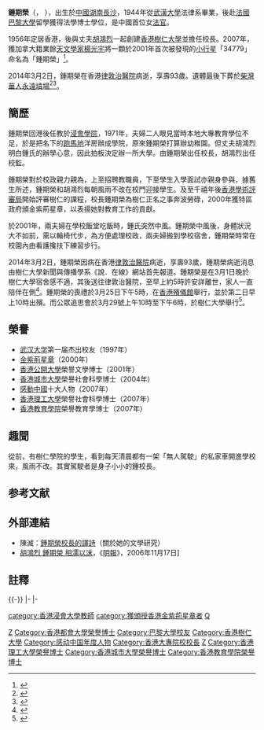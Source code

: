 {{Infobox officeholder
|honorific-prefix = [[博士|Dr]]
|name=鍾期榮
|original_name = Chung Chi-yung
|honorific-suffix= [[金紫荊星章|GBS]] [[博士|博士]]
|image= Chung Chi-yung.png
|spouse={{marriage|[[胡鴻烈|胡鴻烈]]|1945年11月12日|2014年3月2日|end=survived}}
|子女 = 長子：[[胡耀蘇|胡耀蘇]]<br>次子：[[胡懷中|胡懷中]]
|office=[[香港樹仁大學|香港樹仁大學]]校長
|term_start=2007年2月14日
|term_end=2014年3月2日
|predecessor= (首任)
|successor= [[胡鴻烈|胡鴻烈]]博士
|office1=[[香港樹仁大學|香港樹仁學院]]校長
|term_start1=1976年4月1日
|term_end1=2007年2月13日
|predecessor1= (首任)
|successor1= (末任)<small>{{noteTag|[[香港樹仁大學|香港樹仁學院]]升格為[[香港樹仁大學|香港樹仁大學]]}}</small>
|office2=[[香港樹仁大學|香港樹仁書院]]校長
|term_start2=1971年9月20日
|term_end2=1976年3月31日
|predecessor2= (首任)
|successor2= (末任)<small>{{noteTag|[[香港樹仁大學|香港樹仁書院]]更名為[[香港樹仁學院|香港樹仁學院]]}}</small>
|date of birth={{birth date|1920|7|29}}
|place of birth={{ROC-1912}}[[湖南省_(中華民國)|湖南省]][[長沙市|長沙縣]]
|date of death={{death date and age|2014|3|2|1920|7|29}}<ref>[http://www.apdnews.com/news/72857.html 香港树仁大学校长钟期荣逝世]，亚太日报，2014年3月2日</ref>
|place of death={{HK}}[[灣仔|灣仔]][[律敦治醫院|律敦治醫院]]
|alma_mater=[[武漢大學|武漢大學]]法學士<br>[[巴黎大学_(1896年)|巴黎大學]]哲學博士
}}

'''鍾期榮'''{{GBSHK}}（{{lang-en|Chung Chi-yung}}，{{bd|1920年|7月29日|2014年|3月2日|catIdx=Z鍾期榮}} ），出生於[[中國|中國]][[湖南|湖南]][[長沙|長沙]]，1944年從[[武漢大學|武漢大學]]法律系畢業，後赴[[法國|法國]][[巴黎大学_(1896年)|巴黎大學]]留學獲得法學博士學位，是中國首位女[[法官|法官]]。

1956年定居香港，後與丈夫[[胡鴻烈|胡鴻烈]]一起創建[[香港樹仁大學|香港樹仁大學]]並擔任校長。2007年，獲加拿大籍業餘[[天文學家|天文學家]][[楊光宇|楊光宇]]將一顆於2001年首次被發現的[[小行星|小行星]]「34779」命名為「鍾期榮」<ref>{{cite news |title = 胡老夫婦星空留名 |newspaper = 《[[太陽報_(香港)|太陽報]]》 |date = 2007年5月15日 |quote = 美籍業餘天文學家[[楊光宇|楊光宇]]仰慕兩老不屈不撓嘅精神，日前將兩顆於2001年首次被發現的小行星「34778」同「34779」命名為「胡鴻烈」同「鍾期榮」。兩顆星直徑為2-6公里，位處火星同土星之間，[[國際天文聯合會|國際天文聯合會]]及小行星中心已於三月批准是次命名。}}</ref>。

2014年3月2日，鍾期榮在香港[[律敦治醫院|律敦治醫院]]病逝，享壽93歲。遺體最後下葬於[[柴灣華人永遠墳場|柴灣華人永遠墳場]]<ref>{{cite web |url = http://news.sina.com.hk/news/20140303/-2-3202618/1.html | title=樹仁大學校長鍾期榮病逝 |work=新浪香港新聞 |deadurl=yes |archiveurl=https://web.archive.org/web/20140303155213/http://news.sina.com.hk/news/20140303/-2-3202618/1.html |archivedate=2014-03-03 }}</ref><ref>{{cite web | url = http://news.tvb.com/local/53132d0f6db28c6705000006 | title=樹仁大學校長鍾期榮病逝 終年94歲 | work=無綫新聞}} </ref>。

==簡歷==
鍾期榮回港後任教於[[香港浸會大學|浸會學院]]，1971年，夫婦二人眼見當時本地大專教育學位不足，於是把名下的[[跑馬地|跑馬地]]洋房辦成學院，原來鍾期榮打算辦幼稚園。但丈夫胡鴻烈明白鍾氏的辦學心意，因此拍板決定辦一所大學。由鍾期榮出任校長，胡鴻烈出任校監。

鍾期榮對於校政親力親為，上至招聘教職員，下至學生入學面試亦親身參與，據舊生所述，鍾期榮和胡鴻烈每朝風雨不改在校門迎接學生。及至千禧年後[[香港學術評審局|香港學術評審局]]開始評審樹仁的課程，校長鍾期榮為樹仁正名之事奔波勞碌，2000年獲特區政府頒金紫荊星章，以表揚她對教育工作的貢獻。

於2001年，兩夫婦在學校飯堂吃飯時，鍾氏突然中風。鍾期榮中風後，身體狀況大不如前，需以輪椅代步，為方便處理校政，兩夫婦搬到學校宿舍，鍾期榮時常在校園內由看護攙扶下練習步行。

2014年3月2日，鍾期榮因病在香港[[律敦治醫院|律敦治醫院]]病逝，享壽93歲，鍾期榮病逝消息由樹仁大學新聞與傳播學系《說．在線》網站首先報道。鍾期榮是在3月1日晚於樹仁大學宿舍感不適，其後送往律敦治醫院，至早上約5時許安詳離世，家人一直陪伴在側<ref>{{cite news|author=http://paper.wenweipo.com/2014/03/03/YO1403030008.htm|title=「樹仁之母」鍾期榮病逝 散盡家財畢生育英才|accessdate=2014年3月17日|newspaper=文匯報|date=2014年3月3日}}</ref>。鍾期榮的喪禮於3月25日下午5時，在[[香港殯儀館|香港殯儀館]]舉行，並於第二日早上10時出殯。而公眾追思會於3月29號上午10時至下午6時，於樹仁大學舉行<ref>{{cite news|title=「樹仁之母」鍾期榮本月26日舉殯 29日追思|url=http://news.sina.com.hk/news/20140304/-2-3203804/1.html|accessdate=2014年3月4日|newspaper=香港新浪新聞|date=2014年3月17日|archive-url=https://web.archive.org/web/20141226112140/http://news.sina.com.hk/news/20140304/-2-3203804/1.html|archive-date=2014年12月26日|dead-url=yes}}</ref>。

==榮譽==
*[[武汉大学|武汉大学]]第一届杰出校友（1997年）
*[[金紫荊星章|金紫荊星章]]（2000年）
*[[香港公開大學|香港公開大學]]榮譽文學博士（2001年）
*[[香港城市大學|香港城市大學]]榮譽社會科學博士（2004年）
*[[感動中國|感動中國]]十大人物（2007年）
*[[香港理工大學|香港理工大學]]榮譽社會科學博士（2007年）
*[[香港教育學院|香港教育學院]]榮譽教育學博士（2007年）

==趣聞==
從前，有樹仁學院的學生，看到每天清晨都有一架「無人駕駛」的私家車開進學校來，風雨不改。其實駕駛者是身子小小的鍾校長。

== 参考文献 ==
{{Reflist|35em}}

== 外部連結 ==
* 陳滅：[http://antiworldpoetry.blogspot.com/2006/12/blog-post_12.html 鍾期榮校長的譯詩]（關於她的文學研究）
*[http://hk.news.yahoo.com/061116/12/1wkfb.html 胡鴻烈 鍾期榮 相濡以沫]，《[[明報|明報]]》，2006年11月17日]

==註釋==
{{NoteFoot}}

{{-}}
{{start box}}
{{S-edu}}
|-
{{s-new}}
{{s-title|[[香港樹仁學院|香港樹仁學院]]校長|1976年－2007年}}
{{s-none|升格為香港樹仁大學校長}}
|-
{{s-none|香港樹仁學院校長}}
{{s-title|[[香港樹仁大學|香港樹仁大學]]校長|2007年－2014年}}
{{s-vacant|next=}}
{{end box}}

{{感動中國}}
{{感動香港}}

{{DEFAULTSORT:Z钟}}
[[Category:长沙人|Z]]
[[category:香港浸會大學教師|category:香港浸會大學教師]]
[[category:獲頒授香港金紫荊星章者|category:獲頒授香港金紫荊星章者]]
[[Category:香港都會大學榮譽博士|Category:香港都會大學榮譽博士]]
[[Category:巴黎大學校友|Category:巴黎大學校友]]
[[Category:香港樹仁大學|Category:香港樹仁大學]]
[[category:鍾姓|Q]]
[[Category:感动中国年度人物|Category:感动中国年度人物]]
[[Category:香港大專院校校長|Category:香港大專院校校長]]
[[Category:国立武汉大学校友|Z]]
[[Category:香港理工大學榮譽博士|Category:香港理工大學榮譽博士]]
[[Category:香港城市大學榮譽博士|Category:香港城市大學榮譽博士]]
[[Category:香港教育學院榮譽博士|Category:香港教育學院榮譽博士]]